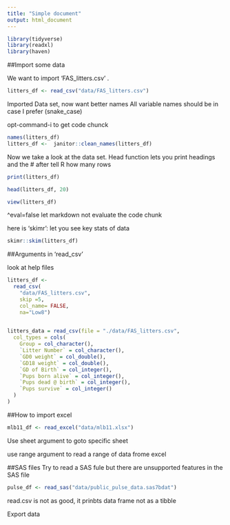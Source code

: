 ```yaml
---
title: "Simple document"
output: html_document
---
```


```r
library(tidyverse)
library(readxl)
library(haven)
```

##Import some data 

We want to import 'FAS_litters.csv' . 

```r
litters_df <- read_csv("data/FAS_litters.csv")
```

Imported Data set, now want better names 
All variable names should be in case I prefer (snake_case)

opt-command-i to get code chunck
```r
names(litters_df)
litters_df <-  janitor::clean_names(litters_df)

```

Now we take a look at the data set.
Head function lets you print headings and the # after tell R how many rows

```r
print(litters_df)

head(litters_df, 20)
```

```r
view(litters_df)
```
^eval=false let markdown not evaluate the code chunk 

here is 'skimr': let you see key stats of data
```r
skimr::skim(litters_df)
```

##Arguments in 'read_csv'

look at help files

```r
litters_df <- 
  read_csv(
    "data/FAS_litters.csv",
    skip =5,
    col_name= FALSE,
    na="Low8")
  
```

```r
litters_data = read_csv(file = "./data/FAS_litters.csv",
  col_types = cols(
    Group = col_character(),
    `Litter Number` = col_character(),
    `GD0 weight` = col_double(),
    `GD18 weight` = col_double(),
    `GD of Birth` = col_integer(),
    `Pups born alive` = col_integer(),
    `Pups dead @ birth` = col_integer(),
    `Pups survive` = col_integer()
  )
)
```

##How to import excel
```r
mlb11_df <- read_excel("data/mlb11.xlsx")
```
Use sheet argument to goto specific sheet

use range argument to read a range of data frome excel 


##SAS files
Try to read a SAS  fule but there are unsupported features in the SAS file
```r
pulse_df <- read_sas("data/public_pulse_data.sas7bdat")
```


read.csv is not as good, it prinbts data frame not as a tibble 

Export data

